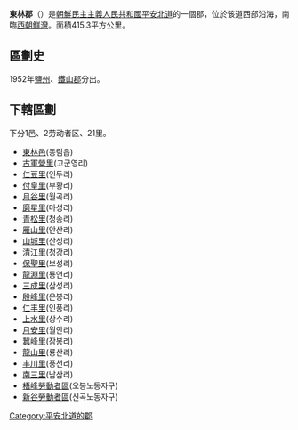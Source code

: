 {{unreferenced|time=2019-06-30T12:03:35+00:00}}
{{Infobox Korean settlement
| img=DPRK Pyongbuk-Dongrim.PNG
| context = north
| hangul = 동림군
| hanja = {{linktext|東|林|郡}}
|rr=Dongnim-gun
|mr=Tongnim-gun
| area_km2 = 415.3
| divs = 1 ''邑'', 2劳动者区, 21 ''里''
}}
'''東林郡'''（{{kor|諺=동림군|漢=東林郡|羅=Tongnim gun|f=y}}）是[[朝鮮民主主義人民共和國|朝鮮民主主義人民共和國]][[平安北道|平安北道]]的一個郡，位於该道西部沿海，南臨[[西朝鮮灣|西朝鮮灣]]。面積415.3平方公里。

== 區劃史 ==

1952年[[鹽州郡|鹽州]]、[[鐵山郡|鐵山郡]]分出。

== 下轄區劃 ==

下分1邑、2劳动者区、21里。
*[[東林邑|東林邑]](동림읍)
*[[古軍營里|古軍營里]](고군영리) 
*[[仁豆里|仁豆里]](인두리)
*[[付皇里|付皇里]](부황리)
*[[月谷里|月谷里]](월곡리)
*[[磨星里|磨星里]](마성리) 
*[[青松里|青松里]](청송리)
*[[雁山里|雁山里]](안산리)
*[[山城里|山城里]](산성리)  
*[[清江里|清江里]](청강리)  
*[[保聖里|保聖里]](보성리)
*[[龍淵里|龍淵里]](룡연리)
*[[三成里|三成里]](삼성리)
*[[殷峰里|殷峰里]](은봉리)
*[[仁丰里|仁丰里]](인풍리)  
*[[上水里|上水里]](상수리) 
*[[月安里|月安里]](월안리)
*[[蠶峰里|蠶峰里]](잠봉리) 
*[[龍山里|龍山里]](룡산리)  
*[[丰川里|丰川里]](풍천리)  
*[[南三里|南三里]](남삼리)  
*[[梧峰勞動者區|梧峰勞動者區]](오봉노동자구)  
*[[新谷勞動者區|新谷勞動者區]](신곡노동자구)  
{{平安北道行政區劃}}

{{DEFAULTSORT:Tongnim-gun}}
[[Category:平安北道的郡|Category:平安北道的郡]]